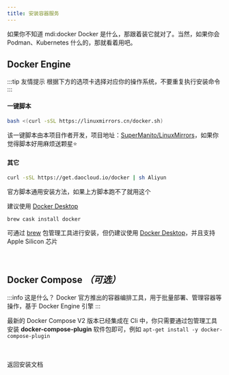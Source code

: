 ```yaml
---
title: 安装容器服务
---
```


如果你不知道 <ICON>mdi\:docker</ICON> Docker 是什么，那跟着装它就对了。当然，如果你会 Podman、Kubernetes 什么的，那就看着用吧。

## Docker Engine

:::tip 友情提示
根据下方的选项卡选择对应你的操作系统，不要重复执行安装命令
:::

<Tabs groupId="operating-systems">
  <TabItem value="linux" label="Linux" default>

  #### 一键脚本

  ```bash
  bash <(curl -sSL https://linuxmirrors.cn/docker.sh)
  ```

  该一键脚本由本项目作者开发，项目地址：[SuperManito/LinuxMirrors](https://github.com/SuperManito/LinuxMirrors)，如果你觉得脚本好用麻烦送颗星⭐

  #### 其它

  ```bash
  curl -sSL https://get.daocloud.io/docker | sh Aliyun
  ```

  官方脚本通用安装方法，如果上方脚本跑不了就用这个

  </TabItem>

  <TabItem value="windows" label="Windows">

  建议使用 [Docker Desktop](https://docs.docker.com/desktop/windows/install)

  </TabItem>

  <TabItem value="macos" label="macOS">

  ```bash
  brew cask install docker
  ```

  可通过 [brew](https://github.com/Homebrew/brew) 包管理工具进行安装，但仍建议使用 [Docker Desktop](https://docs.docker.com/desktop/mac/install)，并且支持 Apple Silicon 芯片

  </TabItem>
</Tabs>

ㅤ

## Docker Compose _（可选）_

:::info 这是什么？
Docker 官方推出的容器编排工具，用于批量部署、管理容器等操作，基于 Docker Engine 引擎
:::

最新的 Docker Compose V2 版本已经集成在 Cli 中，你只需要通过包管理工具安装 **docker-compose-plugin** 软件包即可，例如 `apt-get install -y docker-compose-plugin`

ㅤ

<Link className="button button--lg button--primary button--outline button--block" to="/docs/start/install#%E5%90%AF%E5%8A%A8%E4%BD%A0%E7%9A%84%E5%AE%B9%E5%99%A8">返回安装文档</Link>
